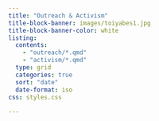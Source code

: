 ```yaml
---
title: "Outreach & Activism"
title-block-banner: images/toiyabes1.jpg
title-block-banner-color: white
listing: 
  contents: 
    - "outreach/*.qmd"
    - "activism/*.qmd"
  type: grid
  categories: true
  sort: "date"
  date-format: iso
css: styles.css
  
---
```


